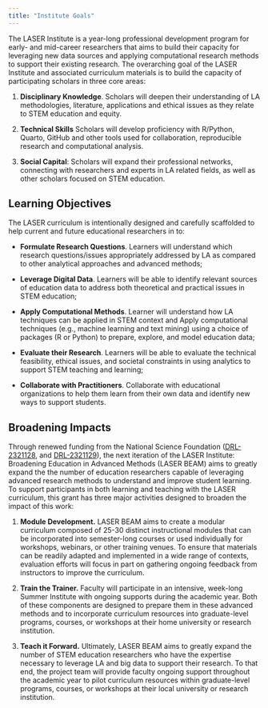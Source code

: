 ```yaml
---
title: "Institute Goals"
---
```


The LASER Institute is a year-long professional development program for early- and mid-career researchers that aims to build their capacity for leveraging new data sources and applying computational research methods to support their existing research. The overarching goal of the LASER Institute and associated curriculum materials is to build the capacity of participating scholars in three core areas:

1.  **Disciplinary Knowledge**. Scholars will deepen their understanding of LA methodologies, literature, applications and ethical issues as they relate to STEM education and equity.

2.  **Technical Skills** Scholars will develop proficiency with R/Python, Quarto, GitHub and other tools used for collaboration, reproducible research and computational analysis.

3.  **Social Capital**: Scholars will expand their professional networks, connecting with researchers and experts in LA related fields, as well as other scholars focused on STEM education.

## Learning Objectives

The LASER curriculum is intentionally designed and carefully scaffolded to help current and future educational researchers in to:

-   **Formulate Research Questions**. Learners will understand which research questions/issues appropriately addressed by LA as compared to other analytical approaches and advanced methods;

-   **Leverage Digital Data**. Learners will be able to identify relevant sources of education data to address both theoretical and practical issues in STEM education;

-   **Apply Computational Methods**. Learner will understand how LA techniques can be applied in STEM context and Apply computational techniques (e.g., machine learning and text mining) using a choice of packages (R or Python) to prepare, explore, and model education data;

-   **Evaluate their Research**. Learners will be able to evaluate the technical feasibility, ethical issues, and societal constraints in using analytics to support STEM teaching and learning;

-   **Collaborate with Practitioners**. Collaborate with educational organizations to help them learn from their own data and identify new ways to support students.

## Broadening Impacts

Through renewed funding from the National Science Foundation ([DRL-2321128](#0), and [DRL-2321129](#0)), the next iteration of the LASER Institute: Broadening Education in Advanced Methods (LASER BEAM) aims to greatly expand the the number of education researchers capable of leveraging advanced research methods to understand and improve student learning. To support participants in both learning and teaching with the LASER curriculum, this grant has three major activities designed to broaden the impact of this work:

1.  **Module Development.** LASER BEAM aims to create a modular curriculum composed of 25-30 distinct instructional modules that can be incorporated into semester-long courses or used individually for workshops, webinars, or other training venues. To ensure that materials can be readily adapted and implemented in a wide range of contexts, evaluation efforts will focus in part on gathering ongoing feedback from instructors to improve the curriculum.

2.  **Train the Trainer.** Faculty will participate in an intensive, week-long Summer Institute with ongoing supports during the academic year. Both of these components are designed to prepare them in these advanced methods and to incorporate curriculum resources into graduate-level programs, courses, or workshops at their home university or research institution.

3.  **Teach it Forward.** Ultimately, LASER BEAM aims to greatly expand the number of STEM education researchers who have the expertise necessary to leverage LA and big data to support their research. To that end, the project team will provide faculty ongoing support throughout the academic year to pilot curriculum resources within graduate-level programs, courses, or workshops at their local university or research institution.
